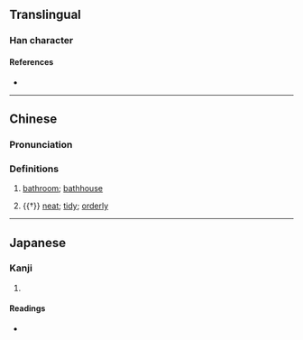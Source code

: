 {{character info/new}}
==Translingual==

===Han character===
{{Han char|rn=85|rad=水|as=09|sn=12|four=31166|canj=EMRW|ids=⿰氵畐}}

====References====
* {{Han ref|kx=0637.240|dkj=17853|dj=1044.180|hdz=31671.020|uh=6E62|ud=28258|bh=D9F0|bd=55792}}

----

==Chinese==
{{zh-forms}}

===Pronunciation===
{{zh-pron
|m=bì
|c=bik1
|mc=y
|oc=y
|ma=
|cat=n,a
}}

===Definitions===
{{zh-hanzi}}

# {{lb|zh|literary}} [[bathroom]]; [[bathhouse]]
# {{†}} [[neat]]; [[tidy]]; [[orderly]]

----

==Japanese==

===Kanji===
{{ja-kanji|grade=|rs=水09}}

# {{rfdef|ja|sort=水09}}

====Readings====
* {{ja-readings|on=[[ひょく]] (hyoku), [[い]] (hyki)|kun=[[ゆどの]] (yudono)}}